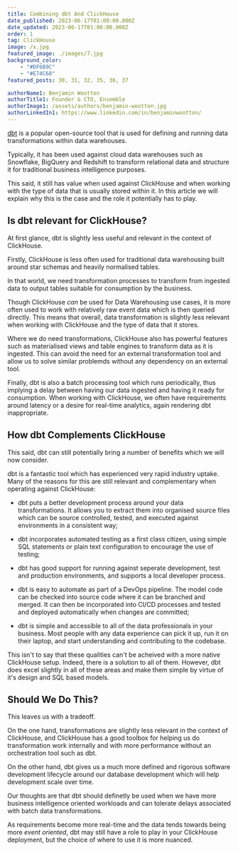 ```yaml
---
title: Combining dbt And ClickHouse 
date_published: 2023-06-17T01:00:00.000Z
date_updated: 2023-06-17T01:00:00.000Z
order: 1
tag: ClickHouse
image: /x.jpg
featured_image: ./images/7.jpg
background_color:
    - "#DF6B9C"
    - "#E74C68"
featured_posts: 30, 31, 32, 35, 36, 37

authorName1: Benjamin Wootton
authorTitle1: Founder & CTO, Ensemble
authorImage1: /assets/authors/benjamin-wootton.jpg
authorLinkedIn1: https://www.linkedin.com/in/benjaminwootton/
--- 
```




<Article data={frontmatter}>

<InformationEmbed url="https://www.youtube.com/watch?v=gS07tUxZYAk" title="See our video on Combining dbt and ClickHouse Cloud"></InformationEmbed>

[dbt](https://getdbt.com) is a popular open-source tool that is used for defining and running data transformations within data warehouses. 

Typically, it has been used against cloud data warehouses such as Snowflake, BigQuery and Redshift to transform relational data and structure it for traditional business intelligence purposes.  

This said, it still has value when used against ClickHouse and when working with the type of data that is usually stored within it.  In this article we will explain why this is the case and the role it potentially has to play.

## Is dbt relevant for ClickHouse?

At first glance, dbt is slightly less useful and relevant in the context of ClickHouse.  

Firstly, ClickHouse is less often used for traditional data warehousing built around star schemas and heavily normalised tables.   

In that world, we need transformation processes to transform from ingested data to output tables suitable for consumption by the business.  

Though ClickHouse _can_ be used for Data Warehousing use cases, it is more often used to work with relatively raw event data which is then queried directly.  This means that overall, data transformation is slightly less relevant when working with ClickHouse and the type of data that it stores.   

Where we do need transformations, ClickHouse also has powerful features such as materialised views and table engines to transform data as it is ingested.  This can avoid the need for an external transformation tool and allow us to solve similar problemds without any dependency on an external tool. 

Finally, dbt is also a batch processing tool which runs periodically, thus implying a delay between having our data ingested and having it ready for consumption.   When working with ClickHouse, we often have requirements around latency or a desire for real-time analytics, again rendering dbt inappropriate.  

## How dbt Complements ClickHouse

This said, dbt can still potentially bring a number of benefits which we will now consider. 

dbt is a fantastic tool which has experienced very rapid industry uptake.  Many of the reasons for this are still relevant and complementary when operating against ClickHouse:

- dbt puts a better development process around your data transformations.  It allows you to extract them into organised source files which can be source controlled, tested, and executed against environments in a consistent way;

- dbt incorporates automated testing as a first class citizen, using simple SQL statements or plain text configuration to encourage the use of testing;

- dbt has good support for running against seperate development, test and production environments, and supports a local developer process.

- dbt is easy to automate as part of a DevOps pipeline.  The model code can be checked into source code where it can be branched and merged.  It can then be incorporated into CI/CD processes and tested and deployed automatically when changes are committed;

- dbt is simple and accessible to all of the data professionals in your business.  Most people with any data experience can pick it up, run it on their laptop, and start understanding and contributing to the codebase.

This isn't to say that these qualities can't be acheived with a more native ClickHouse setup.  Indeed, there is a solution to all of them.  However, dbt does excel slightly in all of these areas and make them simple by virtue of it's design and SQL based models.

## Should We Do This?

This leaves us with a tradeoff.  

On the one hand, transformations are slightly less relevant in the context of ClickHouse, and ClickHouse has a good toolbox for helping us do transformation work internally and with more performance without an orchestration tool such as dbt.

On the other hand, dbt gives us a much more defined and rigorous software development lifecycle around our database development which will help development scale over time.  

Our thoughts are that dbt should definetly be used when we have more business intelligence oriented workloads and can tolerate delays associated with batch data transformations.

As requirements become more real-time and the data tends towards being more _event oriented_, dbt may still have a role to play in your ClickHouse deployment, but the choice of where to use it is more nuanced.

</Article>